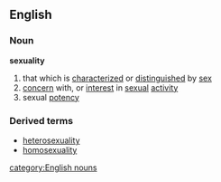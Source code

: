 ==English==
===Noun===
'''sexuality'''
# that which is [[characterized]] or [[distinguished]] by [[sex]]
# [[concern]] with, or [[interest]] in [[sexual]] [[activity]]
# sexual [[potency]]
===Derived terms===
*[[heterosexuality]]
*[[homosexuality]]
[[category:English nouns]]